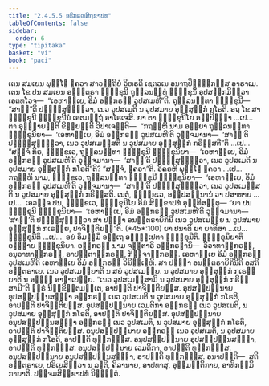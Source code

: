 ```yaml
---
title: "2.4.5.5 ອຘິກຣຓສິກ຺ຂາປທ"
tableOfContents: false
sidebar:
  order: 6
type: "tipitaka"
basket: "vi"
book: "paci"
---
```



<DynamicBreadcrumb />

<Division number="994" book="paci">

<Paragraph number="3025" book="paci">
ເຕນ ສມເຍນ ພຸທ຺ໂຘ ຠຄວາ ສາວຕ຺ຖິຍໍ ວິຫຣຕິ ເຊຕວເນ ອນາຖປິຓ຺ຑິກສ຺ສ ອາຣາເມ. ເຕນ ໂຂ ປນ ສມເຍນ ອຎ຺ຎຕຣາ ຠິກ຺ຂຸນີ ຖຸລ຺ລນນ຺ທໍ ຠິກ຺ຂຸນິໍ ອຸປສງ຺ກມິຕ຺ວາ ເອຕທໂວຈ—  “ເອຫາຍ຺ເຍ, ອິມໍ ອຘິກຣຓໍ ວູປສເມຫີ”ຕິ. ຖຸລ຺ລນນ຺ທາ ຠິກ຺ຂຸນີ—  “ສາຘູ”ຕິ ປຏິສ຺ສຸຓິຕ຺ວາ, ເນວ ວູປສເມຕິ ນ ວູປສມາຍ ອຸສ຺ສຸກ຺ກໍ ກໂຣຕິ.
</Paragraph>

<Paragraph number="3026" book="paci">
ອຖ ໂຂ ສາ ຠິກ຺ຂຸນີ ຠິກ຺ຂຸນີນໍ ເອຕມຕ຺ຖໍ ອາໂຣເຈສິ. ຍາ ຕາ ຠິກ຺ຂຸນິໂຍ ອປ຺ປິຈ຺ຉາ …ເປ…  ຕາ ອຸຊ຺ຌາຍນ຺ຕິ ຂິຍ຺ຍນ຺ຕິ ວິປາເຈນ຺ຕິ—  “ກຖຎ຺ຫິ ນາມ ອຍ຺ຍາ ຖຸລ຺ລນນ຺ທາ ຠິກ຺ຂຸນິຍາ—  ‘ເອຫາຍ຺ເຍ, ອິມໍ ອຘິກຣຓໍ ວູປສເມຫີ’ຕິ ວຸຈ຺ຈມານາ—  ‘ສາຘູ’ຕິ ປຏິສ຺ສຸຓິຕ຺ວາ, ເນວ ວູປສເມສ຺ສຕິ ນ ວູປສມາຍ ອຸສ຺ສຸກ຺ກໍ ກຣິສ຺ສຕີ”ຕິ …ເປ…  “ສຈ຺ຈໍ ກິຣ, ຠິກ຺ຂເວ, ຖຸລ຺ລນນ຺ທາ ຠິກ຺ຂຸນີ ຠິກ຺ຂຸນິຍາ—  ‘ເອຫາຍ຺ເຍ, ອິມໍ ອຘິກຣຓໍ ວູປສເມຫີ’ຕິ ວຸຈ຺ຈມານາ—  ‘ສາຘູ’ຕິ ປຏິສ຺ສຸຓິຕ຺ວາ, ເນວ ວູປສເມຕິ ນ ວູປສມາຍ ອຸສ຺ສຸກ຺ກໍ ກໂຣຕີ”ຕິ? “ສຈ຺ຈໍ, ຠຄວາ”ຕິ. ວິຄຣຫິ ພຸທ຺ໂຘ ຠຄວາ …ເປ…  ກຖຎ຺ຫິ ນາມ, ຠິກ຺ຂເວ, ຖຸລ຺ລນນ຺ທາ ຠິກ຺ຂຸນີ ຠິກ຺ຂຸນິຍາ—  ‘ເອຫາຍ຺ເຍ, ອິມໍ ອຘິກຣຓໍ ວູປສເມຫີ’ຕິ ວຸຈ຺ຈມານາ—  ‘ສາຘູ’ຕິ ປຏິສ຺ສຸຓິຕ຺ວາ, ເນວ ວູປສເມສ຺ສຕິ ນ ວູປສມາຍ ອຸສ຺ສຸກ຺ກໍ ກຣິສ຺ສຕິ. ເນຕໍ, ຠິກ຺ຂເວ, ອປ຺ປສນ຺ນານໍ ວາ ປສາທາຍ …ເປ…  ເອວຎ຺ຈ ປນ, ຠິກ຺ຂເວ, ຠິກ຺ຂຸນິໂຍ ອິມໍ ສິກ຺ຂາປທໍ ອຸທ຺ທິສນ຺ຕຸ—
</Paragraph>

</Division>
<Division number="995" book="paci">

<Paragraph number="3027" book="paci">
<Emphasis>“ຍາ ປນ ຠິກ຺ຂຸນີ ຠິກ຺ຂຸນິຍາ—  ‘ເອຫາຍ຺ເຍ, ອິມໍ ອຘິກຣຓໍ ວູປສເມຫີ’ຕິ ວຸຈ຺ຈມານາ—  ‘ສາຘູ’ຕິ ປຏິສ຺ສຸຓິຕ຺ວາ ສາ ປຈ຺ຉາ ອນນ຺ຕຣາຍິກິນີ ເນວ ວູປສເມຍ຺ຍ ນ ວູປສມາຍ ອຸສ຺ສຸກ຺ກໍ ກເຣຍ຺ຍ, ປາຈິຕ຺ຕິຍນ຺”</Emphasis>ຕິ. (*45*:<Emphasis>100</Emphasis>)
</Paragraph>

</Division>
<Division number="996" book="paci">

<Paragraph number="3028" book="paci">
<Emphasis>ຍາ ປນາ</Emphasis>ຕິ ຍາ ຍາທິສາ …ເປ…  <Emphasis>ຠິກ຺ຂຸນີ</Emphasis>ຕິ …ເປ…  ອຍໍ ອິມສ຺ມິໍ ອຕ຺ເຖ ອຘິປ຺ເປຕາ ຠິກ຺ຂຸນີຕິ.
</Paragraph>

<Paragraph number="3029" book="paci">
<Emphasis>ຠິກ຺ຂຸນິຍາ</Emphasis>ຕິ ອຎ຺ຎາຍ ຠິກ຺ຂຸນິຍາ.
</Paragraph>

<Paragraph number="3030" book="paci">
<Emphasis>ອຘິກຣຓໍ</Emphasis> ນາມ ຈຕ຺ຕາຣິ ອຘິກຣຓານິ—  ວິວາທາຘິກຣຓໍ, ອນຸວາທາຘິກຣຓໍ, ອາປຕ຺ຕາຘິກຣຓໍ, ກິຈ຺ຈາຘິກຣຓໍ.
</Paragraph>

<Paragraph number="3031" book="paci">
<Emphasis>ເອຫາຍ຺ເຍ ອິມໍ ອຘິກຣຓໍ ວູປສເມຫີ</Emphasis>ຕິ ເອຫາຍ຺ເຍ ອິມໍ ອຘິກຣຓໍ ວິນິຈ຺ເຉຫິ.
</Paragraph>

<Paragraph number="3032" book="paci">
<Emphasis>ສາ ປຈ຺ຉາ ອນນ຺ຕຣາຍິກິນີ</Emphasis>ຕິ ອສຕິ ອນ຺ຕຣາເຍ.
</Paragraph>

<Paragraph number="3033" book="paci">
<Emphasis>ເນວ ວູປສເມຍ຺ຍາ</Emphasis>ຕິ ນ ສຍໍ ວູປສເມຍ຺ຍ.
</Paragraph>

<Paragraph number="3034" book="paci">
<Emphasis>ນ ວູປສມາຍ ອຸສ຺ສຸກ຺ກໍ ກເຣຍ຺ຍາ</Emphasis>ຕິ ນ ອຎ຺ຎໍ ອາຓາເປຍ຺ຍ. “ເນວ ວູປສເມສ຺ສາມິ ນ ວູປສມາຍ ອຸສ຺ສຸກ຺ກໍ ກຣິສ຺ສາມີ”ຕິ ຘຸຣໍ ນິກ຺ຂິຕ຺ຕມຕ຺ເຕ, ອາປຕ຺ຕິ ປາຈິຕ຺ຕິຍສ຺ສ.
</Paragraph>

</Division>
<Division number="997" book="paci">

<Paragraph number="3035" book="paci">
ອຸປສມ຺ປນ຺ນາຍ ອຸປສມ຺ປນ຺ນສຎ຺ຎາ ອຘິກຣຓໍ ເນວ ວູປສເມຕິ ນ ວູປສມາຍ ອຸສ຺ສຸກ຺ກໍ ກໂຣຕິ, ອາປຕ຺ຕິ ປາຈິຕ຺ຕິຍສ຺ສ. ອຸປສມ຺ປນ຺ນາຍ ເວມຕິກາ ອຘິກຣຓໍ ເນວ ວູປສເມຕິ, ນ ວູປສມາຍ ອຸສ຺ສຸກ຺ກໍ ກໂຣຕິ, ອາປຕ຺ຕິ ປາຈິຕ຺ຕິຍສ຺ສ. ອຸປສມ຺ປນ຺ນາຍ ອນຸປສມ຺ປນ຺ນສຎ຺ຎາ ອຘິກຣຓໍ ເນວ ວູປສເມຕິ, ນ ວູປສມາຍ ອຸສ຺ສຸກ຺ກໍ ກໂຣຕິ, ອາປຕ຺ຕິ ປາຈິຕ຺ຕິຍສ຺ສ.
</Paragraph>

<Paragraph number="3036" book="paci">
ອນຸປສມ຺ປນ຺ນາຍ ອຘິກຣຓໍ ເນວ ວູປສເມຕິ, ນ ວູປສມາຍ ອຸສ຺ສຸກ຺ກໍ ກໂຣຕິ, ອາປຕ຺ຕິ ທຸກ຺ກຏສ຺ສ. ອນຸປສມ຺ປນ຺ນາຍ ອຸປສມ຺ປນ຺ນສຎ຺ຎາ, ອາປຕ຺ຕິ ທຸກ຺ກຏສ຺ສ. ອນຸປສມ຺ປນ຺ນາຍ ເວມຕິກາ, ອາປຕ຺ຕິ ທຸກ຺ກຏສ຺ສ. ອນຸປສມ຺ປນ຺ນາຍ ອນຸປສມ຺ປນ຺ນສຎ຺ຎາ, ອາປຕ຺ຕິ ທຸກ຺ກຏສ຺ສ.
</Paragraph>

</Division>
<Division number="998" book="paci">

<Paragraph number="3037" book="paci">
ອນາປຕ຺ຕິ—  ສຕິ ອນ຺ຕຣາເຍ, ປຣິເຍສິຕ຺ວາ ນ ລຠຕິ, ຄິລານາຍ, ອາປທາສຸ, ອຸມ຺ມຕ຺ຕິກາຍ, ອາທິກມ຺ມິກາຍາຕິ.

</Paragraph>
</Division>

<Paragraph number="3038" type="center" book="paci">
ປຎ຺ຈມສິກ຺ຂາປທໍ ນິຏ຺ຐິຕໍ.
</Paragraph>